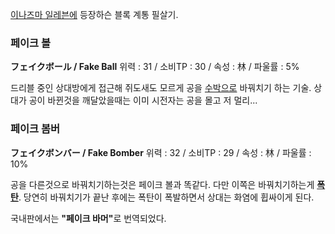 [[이나즈마 일레븐]]에 등장하슨 블록 계통 필살기.

=== 페이크 볼 ===
'''フェイクボール / Fake Ball'''
위력 : 31 / 소비TP : 30 / 속성 : 林 / 파울률 : 5%

드리블 중인 상대방에게 접근해 쥐도새도 모르게 공을 [[수박]]으로 바꿔치기 하는 기술. 상대가 공이 바뀐것을 깨달았을때는 이미 시전자는 공을 몰고 저 멀리...

=== 페이크 봄버 ===
'''フェイクボンバー / Fake Bomber '''
위력 : 32 / 소비TP : 29 / 속성 : 林 / 파울률 : 10% 

공을 다른것으로 바꿔치기하는것은 페이크 볼과 똑같다. 다만 이쪽은 바꿔치기하는게 '''[[폭탄]]'''. 당연히 바꿔치기가 끝난 후에는 폭탄이 폭발하면서 상대는 화염에 휩싸이게 된다.

국내판에서는 '''"페이크 바머"'''로 번역되었다.
